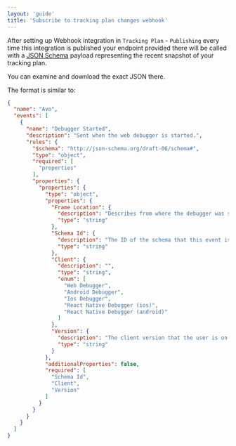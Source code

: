 ```yaml
---
layout: 'guide'
title: 'Subscribe to tracking plan changes webhook'
---
```


After setting up Webhook integration in `Tracking Plan` - `Publishing` every time this integration is published your endpoint provided there will be called with a [JSON
Schema](https://json-schema.org) payload representing the recent snapshot of your tracking plan.

You can examine and download the exact JSON there.

The format is similar to:

```JSON
{
  "name": "Avo",
  "events": [
    {
      "name": "Debugger Started",
      "description": "Sent when the web debugger is started.",
      "rules": {
        "$schema": "http://json-schema.org/draft-06/schema#",
        "type": "object",
        "required": [
          "properties"
        ],
        "properties": {
          "properties": {
            "type": "object",
            "properties": {
              "Frame Location": {
                "description": "Describes from where the debugger was started.",
                "type": "string"
              },
              "Schema Id": {
                "description": "The ID of the schema that this event is related to.",
                "type": "string"
              },
              "Client": {
                "description": "",
                "type": "string",
                "enum": [
                  "Web Debugger",
                  "Android Debugger",
                  "Ios Debugger",
                  "React Native Debugger (ios)",
                  "React Native Debugger (android)"
                ]
              },
              "Version": {
                "description": "The client version that the user is on. This is the same version for web and desktop.",
                "type": "string"
              }
            },
            "additionalProperties": false,
            "required": [
              "Schema Id",
              "Client",
              "Version"
            ]
          }
        }
      }
    }
  ]
}
```
